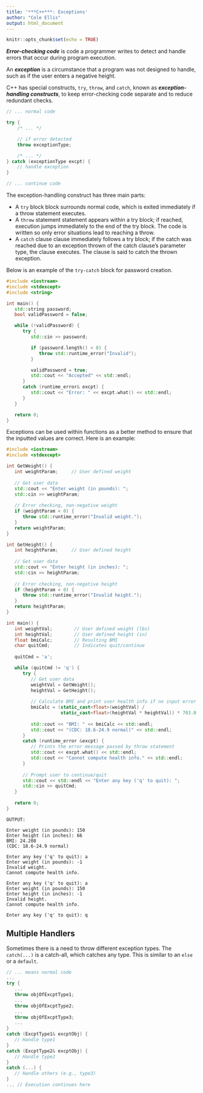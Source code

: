 ```yaml
---
title: '***C++***: Exceptions'
author: "Cole Ellis"
output: html_document
---
```


```r
knitr::opts_chunk$set(echo = TRUE)
```

***Error-checking code*** is code a programmer writes to detect and handle errors that occur during program execution. 

An ***exception*** is a circumstance that a program was not designed to handle, such as if the user enters a negative height.

C++ has special constructs, `try`, `throw`, and `catch`, known as ***exception-handling constructs***, to keep error-checking code separate and to reduce redundant checks.
```c++
// ... normal code

try {
	/* ... */

	// if error detected
	throw exceptionType;

	/* ... */
} catch (exceptionType excpt) {
	// handle exception
}

// ... continue code
```

The exception-handling construct has three main parts:

- A `try` block block surrounds normal code, which is exited immediately if a throw statement executes.
- A `throw` statement statement appears within a try block; if reached, execution jumps immediately to the end of the try block. The code is written so only error situations lead to reaching a throw.
- A `catch` clause clause immediately follows a try block; if the catch was reached due to an exception thrown of the catch clause's parameter type, the clause executes. The clause is said to catch the thrown exception.

Below is an example of the `try-catch` block for password creation.
```c++
#include <iostream>
#include <stdexcept>
#include <string>

int main() {
   std::string password;
   bool validPassword = false;

   while (!validPassword) {
      try {
         std::cin >> password;

         if (password.length() < 8) {
            throw std::runtime_error("Invalid");
         }

         validPassword = true;
         std::cout << "Accepted" << std::endl;
      }
      catch (runtime_error& excpt) {
         std::cout << "Error: " << excpt.what() << std::endl;
      }
   }

   return 0;
}
```

Exceptions can be used within functions as a better method to ensure that the inputted values are correct.  Here is an example:
```c++
#include <iostream>
#include <stdexcept>

int GetWeight() {
   int weightParam;     // User defined weight
   
   // Get user data
   std::cout << "Enter weight (in pounds): ";
   std::cin >> weightParam;
   
   // Error checking, non-negative weight
   if (weightParam < 0) {
      throw std::runtime_error("Invalid weight.");
   }
   return weightParam;
}

int GetHeight() {
   int heightParam;     // User defined height
   
   // Get user data
   std::cout << "Enter height (in inches): ";
   std::cin >> heightParam;
   
   // Error checking, non-negative height
   if (heightParam < 0) {
      throw std::runtime_error("Invalid height.");
   }
   return heightParam;
}

int main() {
   int weightVal;        // User defined weight (lbs)
   int heightVal;        // User defined height (in)
   float bmiCalc;        // Resulting BMI
   char quitCmd;         // Indicates quit/continue
   
   quitCmd = 'a';

   while (quitCmd != 'q') {
      try {
         // Get user data
         weightVal = GetWeight();
         heightVal = GetHeight();
         
         // Calculate BMI and print user health info if no input error
         bmiCalc = (static_cast<float>(weightVal) /
                    static_cast<float>(heightVal * heightVal)) * 703.0;
         
         std::cout << "BMI: " << bmiCalc << std::endl;
         std::cout << "(CDC: 18.6-24.9 normal)" << std::endl;
      }
      catch (runtime_error &excpt) {
         // Prints the error message passed by throw statement
         std::cout << excpt.what() << std::endl;
         std::cout << "Cannot compute health info." << std::endl;
      }
      
      // Prompt user to continue/quit
      std::cout << std::endl << "Enter any key ('q' to quit): ";
      std::cin >> quitCmd;
   }
   
   return 0;
}
```
`OUTPUT:`
```
Enter weight (in pounds): 150
Enter height (in inches): 66
BMI: 24.208
(CDC: 18.6-24.9 normal)

Enter any key ('q' to quit): a
Enter weight (in pounds): -1
Invalid weight.
Cannot compute health info.

Enter any key ('q' to quit): a
Enter weight (in pounds): 150
Enter height (in inches): -1
Invalid height.
Cannot compute health info.

Enter any key ('q' to quit): q
```

## Multiple Handlers
Sometimes there is a need to throw different exception types.  The `catch(...)` is a catch-all, which catches any type.  This is similar to an `else` or a `default`.
```c++
// ... means normal code
...
try {
   ...
   throw objOfExcptType1;
   ...
   throw objOfExcptType2;
   ...
   throw objOfExcptType3;
   ...
}
catch (ExcptType1& excptObj) {
   // Handle type1
}
catch (ExcptType2& excptObj) {
   // Handle type2
}
catch (...) {
   // Handle others (e.g., type3)
}
... // Execution continues here
```
